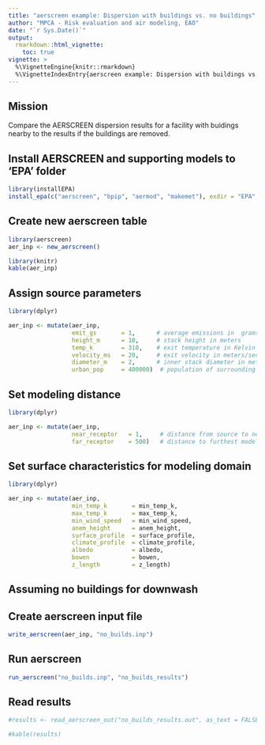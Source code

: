 ```yaml
---
title: "aerscreen example: Dispersion with buildings vs. no buildings"
author: "MPCA - Risk evaluation and air modeling, EAO"
date: "`r Sys.Date()`"
output:
  rmarkdown::html_vignette:
    toc: true
vignette: >
  %\VignetteEngine{knitr::rmarkdown}
  %\VignetteIndexEntry{aerscreen example: Dispersion with buildings vs. no buildings}
---
```



## Mission

Compare the AERSCREEN dispersion results for a facility with buidings nearby to the results if the buildings are removed.

## Install AERSCREEN and supporting models to 'EPA' folder
```r
library(installEPA)
install_epa(c("aerscreen", "bpip", "aermod", "makemet"), exdir = "EPA", add_model_folder = FALSE)

```

## Create new aerscreen table
```r
library(aerscreen)
aer_inp <- new_aerscreen()

library(knitr)
kable(aer_inp)
```

## Assign source parameters
```r
library(dplyr)

aer_inp <- mutate(aer_inp,
                  emit_gs       = 1,      # average emissions in  grams/second
                  height_m      = 10,     # stack height in meters
                  temp_k        = 310,    # exit temperature in Kelvin
                  velocity_ms   = 20,     # exit velocity in meters/second
                  diameter_m    = 2,      # inner stack diameter in meters
                  urban_pop     = 400000)  # population of surrounding urban area

```


## Set modeling distance
```r
library(dplyr)

aer_inp <- mutate(aer_inp,
                  near_receptor   = 1,     # distance from source to nearest modeling receptor in meters
                  far_receptor    = 500)   # distance to furthest modeling receptor in meters

```


## Set surface characteristics for modeling domain
```r
library(dplyr)

aer_inp <- mutate(aer_inp,
                  min_temp_k       = min_temp_k,
                  max_temp_k       = max_temp_k,
                  min_wind_speed   = min_wind_speed,
                  anem_height      = anem_height,
                  surface_profile  = surface_profile,
                  climate_profile  = climate_profile,
                  albedo           = albedo,
                  bowen            = bowen,
                  z_length         = z_length) 
```


## Assuming no buildings for downwash


## Create aerscreen input file
```r
write_aerscreen(aer_inp, "no_builds.inp")
```

## Run aerscreen
```r
run_aerscreen("no_builds.inp", "no_builds_results")
```

## Read results
```r
#results <- read_aerscreen_out("no_builds_results.out", as_text = FALSE)

#kable(results)
```
